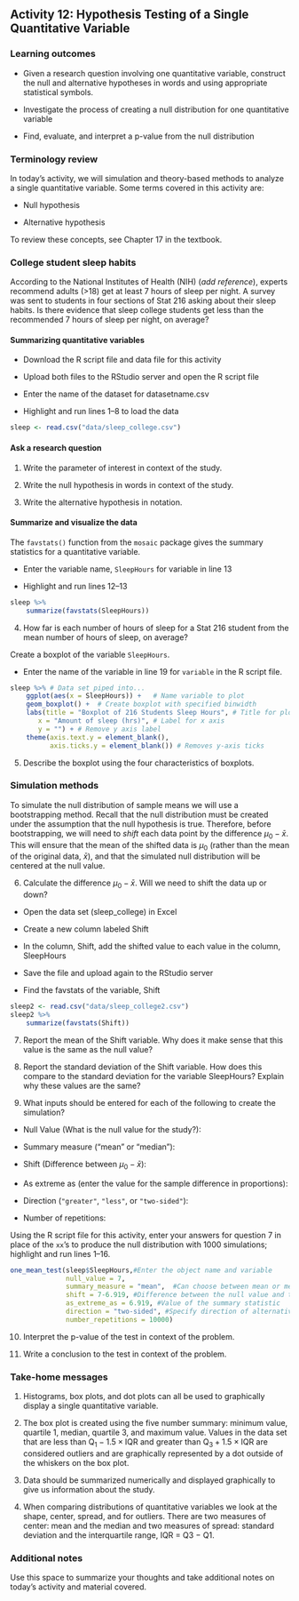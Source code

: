 ## Activity 12: Hypothesis Testing of a Single Quantitative Variable

\setstretch{1}

### Learning outcomes

* Given a research question involving one quantitative variable, construct the null and alternative hypotheses
in words and using appropriate statistical symbols.

* Investigate the process of creating a null distribution for one quantitative variable

* Find, evaluate, and interpret a p-value from the null distribution

### Terminology review

In today's activity, we will simulation and theory-based methods to analyze a single quantitative variable.  Some terms covered in this activity are:

* Null hypothesis

* Alternative hypothesis

To review these concepts, see Chapter 17 in the textbook.

### College student sleep habits

According to the National Institutes of Health (NIH) (*add reference*), experts recommend adults (>18) get at least 7 hours of sleep per night. A survey was sent to students in four sections of Stat 216 asking about their sleep habits.  Is there evidence that sleep college students get less than the recommended 7 hours of sleep per night, on average?

#### Summarizing quantitative variables {-}

* Download the R script file and data file for this activity

* Upload both files to the RStudio server and open the R script file

* Enter the name of the dataset for datasetname.csv 

* Highlight and run lines 1--8 to load the data

```r
sleep <- read.csv("data/sleep_college.csv")
```

#### Ask a research question {-}

1. Write the parameter of interest in context of the study.

\vspace{1in}

2. Write the null hypothesis in words in context of the study.

\vspace{1in}

3. Write the alternative hypothesis in notation.

\vspace{0.4in}

#### Summarize and visualize the data {-}

The `favstats()` function from the `mosaic` package gives the summary statistics for a quantitative variable.

* Enter the variable name, `SleepHours` for variable in line 13

* Highlight and run lines 12--13

```r
sleep %>%
    summarize(favstats(SleepHours))
```
4. How far is each number of hours of sleep for a Stat 216 student from the mean number of hours of sleep, on average?

\vspace{0.3in}

Create a boxplot of the variable `SleepHours`.

* Enter the name of the variable in line 19 for `variable` in the R script file.  


```r
sleep %>% # Data set piped into...
    ggplot(aes(x = SleepHours)) +   # Name variable to plot
    geom_boxplot() +  # Create boxplot with specified binwidth
    labs(title = "Boxplot of 216 Students Sleep Hours", # Title for plot
       x = "Amount of sleep (hrs)", # Label for x axis
       y = "") + # Remove y axis label
    theme(axis.text.y = element_blank(), 
          axis.ticks.y = element_blank()) # Removes y-axis ticks
```
5. Describe the boxplot using the four characteristics of boxplots.

\vspace{1in}


### Simulation methods {-}

To simulate the null distribution of sample means we will use a bootstrapping method.  Recall that the null distribution must be created under the assumption that the null hypothesis is true.  Therefore, before bootstrapping, we will need to *shift* each data point by the difference $\mu_0 - \bar{x}$.  This will ensure that the mean of the shifted data is $\mu_0$ (rather than the mean of the original data, $\bar{x}$), and that the simulated null distribution will be centered at the null value.  

6. Calculate the difference $\mu_0 - \bar{x}$.  Will we need to shift the data up or down?

\vspace{0.3in}

* Open the data set (sleep_college) in Excel 

* Create a new column labeled Shift

* In the column, Shift, add the shifted value to each value in the column, SleepHours

* Save the file and upload again to the RStudio server

* Find the favstats of the variable, Shift

```r
sleep2 <- read.csv("data/sleep_college2.csv")
sleep2 %>%
    summarize(favstats(Shift))
```
7. Report the mean of the Shift variable.  Why does it make sense that this value is the same as the null value?

\vspace{0.9in}

8. Report the standard deviation of the Shift variable. How does this compare to the standard deviation for the variable SleepHours?  Explain why these values are the same?

\vspace{0.9in}

9. What inputs should be entered for each of the following to create the simulation?
\vspace{1mm}

* Null Value (What is the null value for the study?):

\vspace{.15in}
* Summary measure ("mean" or "median"):

\vspace{0.15in}
* Shift (Difference between $\mu_0 -\bar{x}$):

\vspace{0.15in}

* As extreme as (enter the value for the sample difference in proportions):

\vspace{.15in}
* Direction (`"greater"`, `"less"`, or `"two-sided"`):

\vspace{.15in}

* Number of repetitions:

\vspace{.15in}

Using the R script file for this activity, enter your answers for question 7 in place of the `xx`'s to produce the null distribution with 1000 simulations; highlight and run lines 1--16.

```r
one_mean_test(sleep$SleepHours,#Enter the object name and variable
              null_value = 7,
              summary_measure = "mean",  #Can choose between mean or median
              shift = 7-6.919, #Difference between the null value and the sample mean
              as_extreme_as = 6.919, #Value of the summary statistic
              direction = "two-sided", #Specify direction of alternative hypothesis
              number_repetitions = 10000)
```
10. Interpret the p-value of the test in context of the problem.

\vspace{1in}

11. Write a conclusion to the test in context of the problem.

\vspace{1in}


### Take-home messages

1.	Histograms, box plots, and dot plots can all be used to graphically display a single quantitative variable.  

2.  The box plot is created using the five number summary: minimum value, quartile 1, median, quartile 3, and maximum value.  Values in the data set that are less than $\text{Q}_1 - 1.5\times \text{IQR}$ and greater than $\text{Q}_3 + 1.5\times \text{IQR}$ are considered outliers and are graphically represented by a dot outside of the whiskers on the box plot.

3.  Data should be summarized numerically and displayed graphically to give us information about the study.

4.  When comparing distributions of quantitative variables we look at the shape, center, spread, and for outliers.  There are two measures of center: mean and the median and two measures of spread: standard deviation and the interquartile range, IQR = Q3 $-$ Q1. 


### Additional notes

Use this space to summarize your thoughts and take additional notes on today's activity and material covered.

\newpage